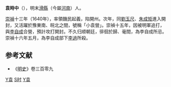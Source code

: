 '''袁時中'''（{{bd||？|1643年||catIdx=Yuan,袁}}），明末[[滑縣|滑縣]]（今屬[[河南|河南]]）人。

[[崇禎|崇禎]]十三年（1640年），率領饑民起義，陷開州。次年，同[[劉玉尺|劉玉尺]]、[[朱成矩|朱成矩]]進入開封，又活躍於豫東南、皖北之間，號稱「小袁營」。崇禎十五年，因被明軍追打，與[[李自成|李自成]]合營，預計攻打開封。不久归顺朝廷，徘徊於歸、毫間，為李自成所忌。崇禎十六年五月，為李自成部下[[李過|李過]]所殺。
{{明朝人物小作品}}
==参考文献==
*《[[明史|明史]]》卷三百零九
[[Category:明朝民变人物|Y袁]]
[[Category:袁姓|S时]]
[[Category:安阳人|Y袁]]